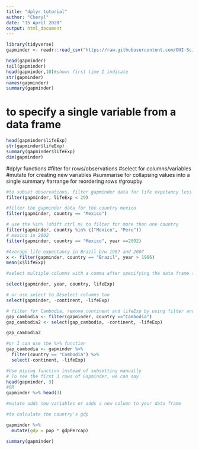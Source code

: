 ```yaml
---
title: "dplyr tutorial"
author: "Cheryl"
date: "15 April 2020"
output: html_document
---
```


```r
library(tidyverse)
gapminder <- readr::read_csv("https://raw.githubusercontent.com/OHI-Science/data-science-training/master/data/gapminder.csv")

head(gapminder)
tail(gapminder)
head(gapminder,10)#shows first time I indicate
str(gapminder)
names(gapminder)
summary(gapminder)
```
# to specify a single variable from a data frame
```r
head(gapminder$lifeExp)
str(gapminder$lifeExp)
summary(gapminder$lifeExp)
dim(gapminder)
```
#dplyr functions
#filter for rows/observations
#select for columns/variables
#mutate for creating new variables
#summarise for collapsing values into a single summary
#arrange for reordering rows
#groupby 

```r
#to subset observations, filter gapminder data for life expetancy less than 29
filter(gapminder, lifeExp < 29)

#filter the gapminder data for the country mexico
filter(gapminder, country == "Mexico")
```

```r
# use the %in% (shift ctrl m) to filter for more than one country
filter(gapminder, country %in% c("Mexico", "Peru"))
# mexico in 2002
filter(gapminder, country == "Mexico", year ==2002)
```

```r
#Average life expectancy in Brazil b/w 1987 and 2007
x <- filter(gapminder, country == "Brazil", year > 1986)
mean(x$lifeExp)
```

```r
#select multiple columns with a comma after specifying the data frame ( gapminder)

select(gapminder, year, country, lifeExp)

# or use select to DEselect columns too
select(gapminder, -continent, -lifeExp)
```

```r
# filter for Cambodia, remove continent and lifeExp by using filter and select
gap_cambodia <- filter(gapminder, country =="Cambodia")
gap_cambodia2 <- select(gap_cambodia, -continent, -lifeExp)

gap_cambodia2

#or I can use the %>% function
gap_cambodia <- gapminder %>% 
  filter(country == "Cambodia") %>% 
  select(-continent, -lifeExp)

```

```r
#Use piping function instead of subsetting manually
# To see the first 3 rows of Gapminder, we can say
head(gapminder, 3)
#0R
gapminder %>% head(3)

```

```r

#mutate adds new variables or adds a new column to your data frame

#to calculate the country's gdp

gapminder %>% 
  mutate(gdp = pop * gdpPercap)

summary(gapminder)

```


